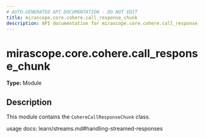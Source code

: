 ```yaml
---
# AUTO-GENERATED API DOCUMENTATION - DO NOT EDIT
title: mirascope.core.cohere.call_response_chunk
description: API documentation for mirascope.core.cohere.call_response_chunk
---
```


# mirascope.core.cohere.call_response_chunk

**Type:** Module

## Description

This module contains the `CohereCallResponseChunk` class.

usage docs: learn/streams.md#handling-streamed-responses


